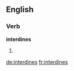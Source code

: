 ==English==

===Verb===
'''interdines'''

# {{third-person singular of|[[interdine]]}}

[[de:interdines]]
[[fr:interdines]]